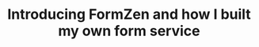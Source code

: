 ---
layout: "../../components/LayoutBlogPost.astro"
title: "Introducing FormZen and how I built my own form service"
image:
    url: "/images/blog/cover_forms.jpeg"
    alt: "Person filling out a form"
publishedAt: 2023-04-26
draft: true
---
